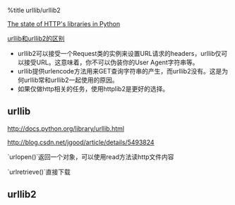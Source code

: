 %title urllib/urllib2

[[http://lumberjaph.net/python/2012/02/17/HTTP_requests_with_python.html|The state of HTTP's libraries in Python]]

[[http://www.hacksparrow.com/python-difference-between-urllib-and-urllib2.html|urllib和urllib2的区别]]

* urllib2可以接受一个Request类的实例来设置URL请求的headers，urllib仅可以接受URL。这意味着，你不可以伪装你的User Agent字符串等。
* urllib提供urlencode方法用来GET查询字符串的产生，而urllib2没有。这是为何urllib常和urllib2一起使用的原因。
* 如果仅做http相关的任务，使用httplib2是更好的选择。

== urllib ==
[[http://docs.python.org/library/urllib.html]]

[[http://blog.csdn.net/jgood/article/details/5493824]]

`urlopen()`返回一个对象，可以使用read方法读http文件内容

`urlretrieve()`直接下载

== urllib2 ==
